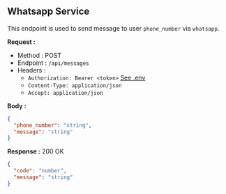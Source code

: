 
## Whatsapp Service

This endpoint is used to send message to user `phone_number` via `whatsapp`.

**Request :**

- Method : <Badge method="POST">POST</Badge>
- Endpoint : `/api/messages`
- Headers :
  - `Authorization: Bearer <token>` [See .env](https://github.com/SYNRGY-FP-C/dotenv/blob/main/fsw/backend/.env)
  - `Content-Type: application/json`
  - `Accept: application/json`

**Body :**

```json
{
  "phone_number": "string",
  "message": "string"
}
```

**Response :** <Badge outline variant="success">200 OK</Badge>

```json
{
  "code": "number",
  "message": "string"
}
```
